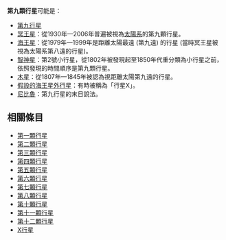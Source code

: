 '''第九顆行星'''可能是：
*[[第九行星|第九行星]]
*[[冥王星|冥王星]]：從1930年—2006年普遍被視為[[太陽系|太陽系]]的第九顆行星。
*[[海王星|海王星]]：從1979年—1999年是距離太陽最遠 (第九遠) 的行星 (當時冥王星被視為太陽系第八遠的行星)。
*[[智神星|智神星]]：第2號小行星，從1802年被發現起至1850年代重分類為小行星之前，依照發現的時間順序是第九顆行星。
*[[木星|木星]]：從1807年—1845年被認為視距離太陽第九遠的行星。
*[[假設的海王星外行星|假設的海王星外行星]]：有時被稱為「行星X」。
*[[尼比鲁碰撞|尼比魯]]：第九行星的末日說法。

==相關條目==
*[[第一顆行星|第一顆行星]]
*[[第二顆行星|第二顆行星]]
*[[第三顆行星|第三顆行星]]
*[[第四顆行星|第四顆行星]]
*[[第五顆行星|第五顆行星]]
*[[第六顆行星|第六顆行星]]
*[[第七顆行星|第七顆行星]]
*[[第八顆行星|第八顆行星]]
*[[第十顆行星|第十顆行星]]
*[[第十一顆行星|第十一顆行星]]
*[[第十二顆行星|第十二顆行星]]
*[[X行星|X行星]]

{{disambig|cat=五字消歧义}}